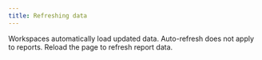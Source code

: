 ```yaml
---
title: Refreshing data
---
```


Workspaces automatically load updated data. Auto-refresh does not apply to reports. Reload the page to refresh report data.
